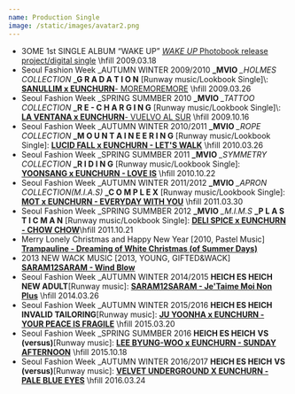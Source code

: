 ```yaml
---
name: Production Single
image: /static/images/avatar2.png
---
```


- 3OME 1st SINGLE ALBUM “WAKE UP” [_WAKE UP_ Photobook release project/digital single](http://music.naver.com/album/index.nhn?albumId=154369&trackId=1994587}{\footnotesize{info}},\href{http://soundcloud.com/eunchurn/eunchurn-and-superslut-feat-zisung-wake-up-re-edit) \hfill 2009.03.18
- Seoul Fashion Week \_AUTUMN WINTER 2009/2010 **\_MVIO** _\_HOLMES COLLECTION_ **\_G R A D A T I O N** [Runway music/Lookbook Single]\\: [**SANULLIM x EUNCHURN**- MOREMOREMORE](http://www.eunchurn.com/2010/05/23/mvio-by-han-sang-hyuk-autumn-winter-2009-2010-holmes-collection/) \hfill 2009.03.26
- Seoul Fashion Week \_SPRING SUMMBER 2010 **\_MVIO** _\_TATTOO COLLECTION_ **\_R E - C H A R G I N G** [Runway music/Lookbook Single]\\: [**LA VENTANA x EUNCHURN**- VUELVO AL SUR](http://www.eunchurn.com/2010/05/23/seoul-fashion-week-mvio-by-han-sang-hyuk-spring-summer-2010-re-charging/) \hfill 2009.10.16
- Seoul Fashion Week \_AUTUMN WINTER 2010/2011 **\_MVIO** _\_ROPE COLLECTION_ **\_M O U N T A I N E E R I N G** [Runway music/Lookbook Single]: [**LUCID FALL x EUNCHURN - LET'S WALK**](http://www.eunchurn.com/2010/08/03/seoul-fashion-week-mvio-by-han-sang-hyuk-autumn-winter-2010-2011-mounteeneering-rope-collection/) \hfill 2010.03.26
- Seoul Fashion Week \_SPRING SUMMBER 2011 **\_MVIO** _\_SYMMETRY COLLECTION_ **\_R I D I N G** [Runway music/Lookbook Single]: [**YOONSANG x EUNCHURN - LOVE IS**](http://www.eunchurn.com/2010/10/23/yoonsang-x-eunchurn-love-is-music-for-mvio-by-hansanghyuk-2011-ss-collection/) \hfill 2010.10.22
- Seoul Fashion Week \_AUTUMN WINTER 2011/2012 **\_MVIO** _\_APRON COLLECTION(M.I.A.S)_ **\_C O M P L E X** [Runway music/Lookbook Single]: [**MOT x EUNCHURN - EVERYDAY WITH YOU**](http://www.eunchurn.com/2011/03/20/_mvio-by-hansanghyuk-seoul-fashion-week-fw-20112012/) \hfill 2011.03.30
- Seoul Fashion Week \_SPRING SUMMBER 2012 **\_MVIO** _\_M.I.M.S_ **\_P L A S T I C M A N** [Runway music/Lookbook Single]: [**DELI SPICE x EUNCHURN - CHOW CHOW**](http://www.eunchurn.com/2011/10/20/mvio_haan-sang-hyuk_-p-l-a-s-t-i-c-m-a-n-spring-summer-2012/)\hfill 2011.10.21
- Merry Lonely Christmas and Happy New Year [2010, Pastel Music] [**Trampauline - Dreaming of White Christmas (of Summer Days)**](http://music.naver.com/album/index.nhn?albumId=184204)
- 2013 NEW WACK MUSIC [2013, YOUNG, GIFTED\&WACK] [**SARAM12SARAM - Wind Blow**](https://soundcloud.com/younggiftedwack/2013-new-wack-music-highlight)
- Seoul Fashion Week \_AUTUMN WINTER 2014/2015 **HEICH ES HEICH** **NEW ADULT**[Runway music]: [**SARAM12SARAM - Je'Taime Moi Non Plus**](https://www.youtube.com/watch?v=MF40OFD6PGQ) \hfill 2014.03.26
- Seoul Fashion Week \_AUTUMN WINTER 2015/2016 **HEICH ES HEICH** **INVALID TAILORING**[Runway music]: [**JU YOONHA x EUNCHURN - YOUR PEACE IS FRAGILE**](https://soundcloud.com/eunchurn/your-peace-is-fragile-remember0416?in=eunchurn/sets/heich-es-heich-collection) \hfill 2015.03.20
- Seoul Fashion Week \_SPRING SUMMBER 2016 **HEICH ES HEICH** **VS (versus)**[Runway music]: [**LEE BYUNG-WOO x EUNCHURN - SUNDAY AFTERNOON**](https://soundcloud.com/eunchurn/leebyungwoo-x-eunchurn-sunday-afternoon-heich-es-heich-collection?in=eunchurn/sets/heich-es-heich-collection) \hfill 2015.10.18
- Seoul Fashion Week \_AUTUMN WINTER 2016/2017 **HEICH ES HEICH** **VS (versus)**[Runway music]: [**VELVET UNDERGROUND X EUNCHURN - PALE BLUE EYES**](https://soundcloud.com/eunchurn/velvet-underground-x-eunchurn-pale-blue-eyes-heich-es-heich-aw-2016-2017?in=eunchurn/sets/heich-es-heich-collection) \hfill 2016.03.24
